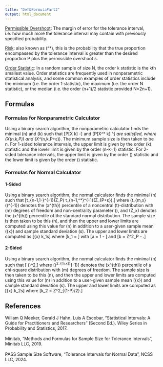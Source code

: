 ```yaml
---
title: "Def&FormulaPart2"
output: html_document
---
```


<p>
<u>Permissible Overshoot</u>: The margin of error for the tolerance interval, i.e. how much more the tolerance interval may contain with previously specified probability.
</p>
<p>
<u>Risk</u>: also known as \(\alpha^*\), this is the probability that the true proportion encompassed by the tolerance interval is greater than the desired proportion P plus the permissible overshoot &epsilon;.
</p>
<p>
<u>Order Statistic</u>: In a random sample of size N, the order k statistic is the kth smallest value. Order statistics are frequently used in nonparametric statistical analysis, and some common examples of order statistics include the minimum (i.e. the order 1 statistic), the maximum (i.e. the order N statistic), or the median (i.e. the order (n+1)/2 statistic provided N=2n+1). 
</p>


## Formulas

### Formulas for Nonparametric Calculator

<p>
Using a binary search algorithm, the nonparametric calculator finds the minimal \(n\) and \(k\) such that 
\[P[X \geq k] \geq 1-\alpha\]
and 
\[P[X^* \leq k] \leq \alpha^*\]
are satisfied, where \(X\sim\text{Binom}(n,k,P)\) and \(X^*\sim\text{Binom}(n,k,P+&epsilon;)\). The minimum sample size is then taken to be n. For 1-sided tolerance intervals, the upper limit is given by the order \(k\) statistic and the lower limit is given by the order \(n-k+1\) statistic. For 2-sided tolerance intervals, the upper limit is given by the order \(\lfloor{\frac{n+k}{2}}\rfloor\) statistic and the lower limit is given by the order \(\lceil{\frac{n-k+2}{2}}\rceil\) statistic.
</p>

### Formulas for Normal Calculator

#### 1-Sided

<p>
Using a binary search algorithm, the normal calculator finds the minimal \(n\) such that 
\[t_{n-1,1-\alpha}^{-1}(Z_P\cdot \sqrt{n}) \leq t_{n-1,\alpha^*}^{-1}(Z_{P+&epsilon;}\cdot \sqrt{n}),\]
where \(t_{m,x}(\delta)^{-1}\) denotes the \(x^{th}\) percentile of a noncentral \(t\)-distribution with \(m\) degrees of freedom and non-centrality parameter \(\delta\), and \(Z_x\) denotes the \(x^{th}\) percentile of the standard normal distribution. The sample size is then taken to be this \(n\), and then the upper and lower limits are computed using this value for \(n\) in addition to a user-given sample mean \(\bar{x}\) and sample standard deviation \(s\). The upper and lower limits are computed as 
\[\bar{x} \pm k_1\cdot s\]
where 
\[k_1 = \frac{Z_P+\sqrt{Z^2_P-ab}}{a}\]
with 
\[a = 1 - \frac{Z^2_{\alpha}}{2(n-1)}\]
and 
\[b = Z^2_P - \frac{Z^2_{\alpha}}{n}.\]
</p>

#### 2-Sided

<p>
Using a binary search algorithm, the normal calculator finds the minimal \(n\) such that
\[\frac{(\chi^2_{n-1,1-\alpha})^{-1}}{(\chi^2_{n-1,\alpha^*})^{-1}} \leq \left(\frac{Z_{(1+P+&epsilon;)/2}}{Z_{(1+P)/2}}\right)^2,\]
where \((\chi^2_{m,x})^{-1}\) denotes the \(x^{th}\) percentile of a chi-square distribution with \(m\) degrees of freedom. The sample size is then taken to be this \(n\), and then the upper and lower limits are computed using this value for \(n\) in addition to a user-given sample mean \(\bar{x}\) and sample standard deviation \(s\). The upper and lower limits are computed as
\[\bar{x} \mp k_2\cdot s\]
where
\[k_2 = Z^2_{(1-P)/2}\sqrt{\frac{(n-1)\cdot(1+1/n)}{(\chi^2_{n-1,1-\alpha})^{-1}}}.\]
</p>

## References

<p>
Willam Q Meeker, Gerald J Hahn, Luis A Escobar, “Statistical Intervals: A Guide for Practitioners
and Researchers” (Second Ed.). Wiley Series in Probability and Statistics, 2017.
<br><br>
Minitab, “Methods and Formulas for Sample Size for Tolerance Intervals”, Minitab LLC, 2019. 
<br><br>
PASS Sample Size Software, "Tolerance Intervals for Normal Data", NCSS LLC, 2024.
</p>
















